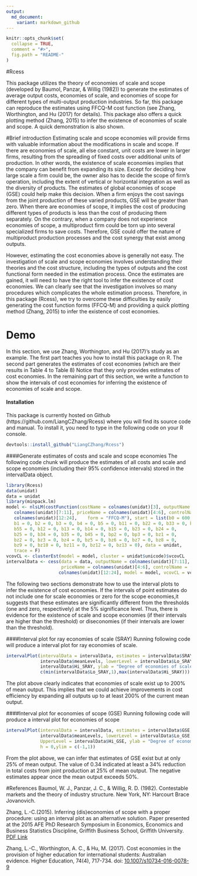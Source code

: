 ```yaml
---
output:
  md_document:
    variant: markdown_github
---
```


<!-- README.md is generated from README.Rmd. Please edit that file -->

```r
knitr::opts_chunk$set(
  collapse = TRUE,
  comment = "#>",
  fig.path = "README-"
)
```

#Rcess 

This package utilizes the theory of economies of scale and scope (developed by Baumol, Panzar, & Willig (1982)) to generate the estimates of average output costs, economies of scale, and economies of scope for different types of multi-output production industries. So far, this package can reproduce the estimates using FFCQ-M cost function (see Zhang, Worthington, and Hu (2017) for details). This package also offers a quick plotting method (Zhang, 2015) to infer the existence of economies of scale and scope. A quick demonstration is also shown. 

#Brief introduction
Estimating scale and scope economies will provide firms with valuable information about the modifications in scale and scope. If there are economies of scale, all else constant, unit costs are lower in larger firms, resulting from the spreading of fixed costs over additional units of production. In other words, the existence of scale economies implies that the company can benefit from expanding its size. Except for deciding how large scale a firm could be, the owner also has to decide the scope of firm’s operation, including the extent of vertical or horizontal integration as well as the diversity of products. The estimates of global economies of scope (GSE) could help make this decision. When a firm enjoys the cost savings from the joint production of these varied products, GSE will be greater than zero. When there are economies of scope, it implies the cost of producing different types of products is less than the cost of  producing  them separately. On the contrary, when a company does not experience economies of scope, a multiproduct firm could be torn up into several specialized firms to save costs. Therefore, GSE could offer the nature of multiproduct production processes and the cost synergy that exist among outputs. 

However, estimating the cost economies above is generally not easy. The investigation of scale and scope economies involves understanding their theories and the cost structure, including the types of outputs and the cost functional form needed in the estimation process. Once the estimates are gained, it will need to have the right tool to infer the existence of cost economies. We can clearly see that the investigation involves so many procedures which complicates the whole estimation process. Therefore, in this package (Rcess), we try to overcome these difficulties by easily generating the cost function forms (FFCQ-M) and providing a quick plotting method (Zhang, 2015) to infer the existence of cost economies.

# Demo
In this section, we use Zhang, Worthington, and Hu (2017)'s study as an example. The first part teaches you how to install this package on R. The second part generates the estimates of cost economies (which are their results in Table 4 to Table 8) Notice that they only provides estimates of cost economies. In the remaining part of this section, we write a function to show the intervals of cost economies for inferring the existence of economies  of  scale  and  scope.

#### Installation
This package is currently hosted on Github (https://github.com/LiangCZhang/Rcess) where you will find its source code and manual. To install it, you need to type in the following code on your R console. 
```r
devtools::install_github("LiangCZhang/Rcess")
```


####Generate estimates of costs and scale and scope economies
The following code chunk will produce the estimates of all costs and scale and scope economies (including their 95% confidence intervals) stored in the intervalData object. 
```r
library(Rcess)
data(unidat)
data = unidat
library(minpack.lm)
model <- nlsLM(costFunction(costName = colnames(unidat)[3], outputName = 
   colnames(unidat)[7:11], priceName = colnames(unidat)[4:6], controlName = 
   colnames(unidat)[12:24],    form = "FFCQ-M"), start = list(b0 = 600, 
   b1 = 0, b2 = 0, b3 = 0, b4 = 0, b5 = 0, b11 = 0, b22 = 0, b33 = 0, b44 = 0,
   b55 = 0, b12 = 0, b13 = 0, b14 = 0, b15 = 0, b23 = 0, b24 = 0,
   b25 = 0, b34 = 0, b35 = 0, b45 = 0, bp2 = 0, bp3 = 0, bz1 = 0,
   bz2 = 0, bz3 = 0, bz4 = 0, bz5 = 0, bz6 = 0, bz7 = 0, bz8 = 0,
   bz9 = 0, bz10 = 0, bz11 = 0, bz12 = 0, bz13 = 0), data = unidat,
   trace = F)
vcovCL <- clusterEst(model = model, cluster = unidat$unicode)$vcovCL
intervalData <- cess(data = data, outputName = colnames(unidat)[7:11], 
                     priceName = colnames(unidat)[4:6], controlName = 
                    colnames(unidat)[12:24], model = model, vcovCL = vcovCL)
```

The following two sections demonstrate how to use the interval plots to infer the existence of cost economies. If the intervals of point estimates do not include one for scale economies or zero for the scope economies,it suggests that these estimates are significantly different from the thresholds (one and zero,
respectively) at the 5% significance level. Thus, there is evidence for the existence of scale
and scope economies (if their intervals are higher than the threshold) or diseconomies (if their
intervals are lower than the threshold).

####Interval plot for ray economies of scale (SRAY)
Running following code will produce a interval plot for ray economies of scale. 
```r
intervalPlot(intervalData = intervalData, estimates = intervalData$SRAY, meanLevels =
             intervalData$meanLevels, lowerLevel = intervalData$Lo_SRAY,UpperLevel = 
             intervalData$Hi_SRAY, ylab = "Degree of economies of scale", h = 1,ylim =  
             c(min(intervalData$Lo_SRAY,1),max(intervalData$Hi_SRAY)))
```
The plot above clearly indicates that economies of scale exist up to 200% of mean output. This implies that we could achieve improvements in cost efficiency by expanding all outputs up to at least 200% of the
current mean output. 

####Interval plot for economies of scope (GSE)
Running following code will produce a interval plot for economies of scope
```r

intervalPlot(intervalData = intervalData, estimates = intervalData$GSE, meanLevels = 
             intervalData$meanLevels, lowerLevel = intervalData$Lo_GSE,
             UpperLevel = intervalData$Hi_GSE, ylab = "Degree of economies of scope",
             h = 0,ylim = c(-1,1))
```
From the plot above, we can infer that estimates of GSE exist but at only 25% of mean output. The value of 0.34 indicated at least a 34% reduction in total costs from joint production at 25% of mean output. The negative estimates appear once the mean output exceeds 50%. 

#References
Baumol, W. J., Panzar, J. C., & Willig, R. D. (1982). Contestable markets and the theory of industry structure. New York, NY: Harcourt Brace Jovanovich.

Zhang, L.-C.(2015). Inferring (dis)economies of scope with a proper procedure: using an interval plot as an alternative solution. Paper presented at the 2015 AFE PhD Research Symposium in Economics, Economics and Business Statistics Discipline, Griffith Business School, Griffith University. [PDF Link](https://www.researchgate.net/publication/279849568_Inferring_diseconomies_of_scope_with_a_proper_procedure_Using_an_interval_plot_as_an_alternative_solution)

Zhang, L.-C., Worthington, A. C., & Hu, M. (2017). Cost economies in the provision of higher education for international students: Australian evidence. Higher Education, 74(4), 717-734. doi: [10.1007/s10734-016-0078-9](http://link.springer.com/article/10.1007/s10734-016-0078-9)

